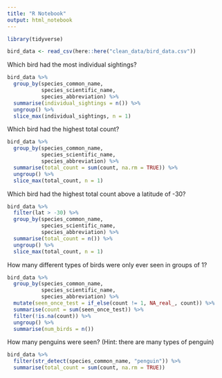 ```yaml
---
title: "R Notebook"
output: html_notebook
---
```


```r
library(tidyverse)
```

```r
bird_data <- read_csv(here::here("clean_data/bird_data.csv"))
```


Which bird had the most individual sightings?

```r
bird_data %>% 
  group_by(species_common_name, 
           species_scientific_name, 
           species_abbreviation) %>% 
  summarise(individual_sightings = n()) %>% 
  ungroup() %>% 
  slice_max(individual_sightings, n = 1)
```


Which bird had the highest total count?

```r
bird_data %>% 
  group_by(species_common_name,
           species_scientific_name,
           species_abbreviation) %>% 
  summarise(total_count = sum(count, na.rm = TRUE)) %>% 
  ungroup() %>% 
  slice_max(total_count, n = 1)
```


Which bird had the highest total count above a latitude of -30?

```r
bird_data %>% 
  filter(lat > -30) %>% 
  group_by(species_common_name,
           species_scientific_name,
           species_abbreviation) %>% 
  summarise(total_count = n()) %>% 
  ungroup() %>% 
  slice_max(total_count, n = 1)
```


How many different types of birds were only ever seen in groups of 1?

```r
bird_data %>%
  group_by(species_common_name,
           species_scientific_name,
           species_abbreviation) %>% 
  mutate(seen_once_test = if_else(count != 1, NA_real_, count)) %>% 
  summarise(count = sum(seen_once_test)) %>% 
  filter(!is.na(count)) %>% 
  ungroup() %>% 
  summarise(num_birds = n())
```


How many penguins were seen? (Hint: there are many types of penguin)

```r
bird_data %>% 
  filter(str_detect(species_common_name, "penguin")) %>% 
  summarise(total_count = sum(count, na.rm = TRUE))
```

